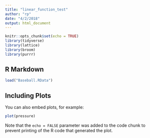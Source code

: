 ```yaml
---
title: "linear_function_test"
author: "rp"
date: "4/2/2018"
output: html_document
---
```


```r
knitr::opts_chunk$set(echo = TRUE)
library(tidyverse)
library(lattice)
library(broom)
library(purrr)
```

## R Markdown

```r
load("Baseball.RData")
```

## Including Plots

You can also embed plots, for example:

```r
plot(pressure)
```

Note that the `echo = FALSE` parameter was added to the code chunk to prevent printing of the R code that generated the plot.
